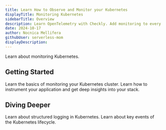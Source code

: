 ```yaml
---
title: Learn How to Observe and Monitor your Kubernetes
displayTitle: Monitoring Kubernetes
sidebarTitle: Overview
description: Learn OpenTelemetry with Checkly. Add monitoring to every piece of your stack with the open standards and open-source tools.
date: 2024-10-17
author: Nocnica Mellifera
githubUser: serverless-mom
displayDescription:
---
```


Learn about monitoring Kubernetes.

## Getting Started

<CardGroup cols={2}>
  <Card
    title="Getting started."
    icon="/learn/icons/kubernetes-logo.svg"
    href="/learn/kubernetes/monitoring-challenges/"
  >
    Learn the basics of monitoring your Kubernetes cluster.
  </Card>
  <Card
    title="Learn about logging best practices."
    icon="/learn/icons/kubernetes-logo.svg"
    href="/learn/kubernetes/logging-best-practices/"
  >
    Learn how to instrument your application and get deep insights into your stack.
  </Card>
</CardGroup>

## Diving Deeper

<CardGroup cols={2}>
  <Card
    title="Structured logging"
    href="/learn/kubernetes/structured-logging/"
  >
    Learn about structured logging in Kubernetes.
  </Card>
  <Card
    title="Events"
    href="/learn/kubernetes/events/"
  >
    Learn about key events of the Kubernetes lifecycle.
  </Card>
</CardGroup>
